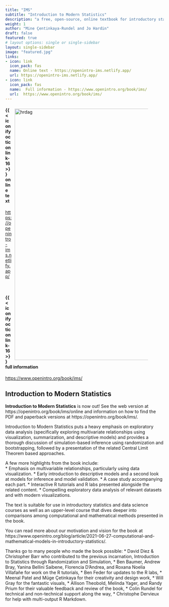 ```yaml
---
title: "IMS"
subtitle: "Introduction to Modern Statistics"
description: "a free, open-source, online textbook for introductory statistics with an emphasis on simulation based approaches"
weight: 1
author: "Mine Çentinkaya-Rundel and Jo Hardin"
draft: false
featured: true
# layout options: single or single-sidebar
layout: single-sidebar
image: "featured.jpg"
links:
- icon: link
  icon_pack: fas
  name: Online text - https://openintro-ims.netlify.app/
  url: https://openintro-ims.netlify.app/
- icon: link
  icon_pack: fas
  name:  Full information - https://www.openintro.org/book/ims/
  url:  https://www.openintro.org/book/ims/
---
```


<figure>
<img style = "padding: 10px;float: right;" alt = 'hrdag' width='800' src='ims.jpg' />
</figure>


:::{.link}
::::{.link-header}
#### {{< iconify octicon link-16 >}} online text
::::
::::{.link-container}
<a href = "https://openintro-ims.netlify.app/" target = "_blank">https://openintro-ims.netlify.app/</a>
::::
:::

<br/>

:::{.link}
::::{.link-header}
#### {{< iconify octicon link-16 >}} full information
::::
::::{.link-container}
<a href = "https://www.openintro.org/book/ims/" target = "_blank">https://www.openintro.org/book/ims/</a>
::::
:::


## Introduction to Modern Statistics

**Introduction to Modern Statistics** is now out!  See the web version at https://openintro.org/book/ims/online and information on how to find the PDF and paperback versions at https://openintro.org/book/ims/.  
 
Introduction to Modern Statistics puts a heavy emphasis on exploratory data analysis (specifically exploring multivariate relationships using visualization, summarization, and descriptive models) and provides a thorough discussion of simulation-based inference using randomization and bootstrapping, followed by a presentation of the related Central Limit Theorem based approaches.
 
A few more highlights from the book include:  
* Emphasis on multivariable relationships, particularly using data visualization.
* Early introduction to descriptive models and a second look at models for inference and model validation.
* A case study accompanying each part.
* Interactive R tutorials and R labs presented alongside the related content.
* Compelling exploratory data analysis of relevant datasets and with modern visualizations.
 
The text is suitable for use in introductory statistics and data science courses as well as an upper-level course that dives deeper into comparisons among computational and mathematical methods presented in the book.
 
You can read more about our motivation and vision for the book at https://www.openintro.org/blog/article/2021-06-27-computational-and-mathematical-models-in-introductory-statistics/.
 
Thanks go to many people who made the book possible:
* David Diez & Christopher Barr who contributed to the previous incarnation, Introduction to Statistics through Randomization and Simulation,
* Ben Baumer, Andrew Bray, Yanina Bellini Saibene, Florencia D’Andrea, and Roxana Noelia Villafañe for work on the R tutorials,
* Ben Feder for updates to the R labs,
* Meenal Patel and Müge Çetinkaya for their creativity and design work,
* Will Gray for the fantastic visuals,
* Allison Theobold, Melinda Yager, and Randy Prium for their valuable feedback and review of the book,
* Colin Rundel for technical and non-technical support along the way,
* Christophe Dervieux for help with multi-output R Markdown.
 
